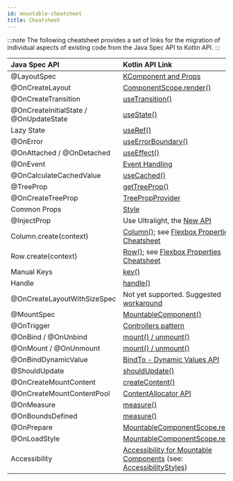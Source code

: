 ```yaml
---
id: mountable-cheatsheet
title: Cheatsheet
---
```


<!-- this file will be merged with already existing cheatsheet once the mountable components are recommended -->
:::note
The following cheatsheet provides a set of links for the migration of individual aspects of existing code from the Java Spec API to Kotlin API.
:::

| Java Spec API | Kotlin API Link |
| :-- | :-- |
| @LayoutSpec | [KComponent and Props](../kotlin/basics.mdx) |
| @OnCreateLayout | [ComponentScope.render()](../kotlin/basics.mdx) |
| @OnCreateTransition | [useTransition()](/kotlin/hooks-for-spec-developers.mdx#usetransition) |
| @OnCreateInitialState / @OnUpdateState | [useState()](/mainconcepts/use-state.mdx) |
| Lazy State | [useRef()](mainconcepts/use-ref.mdx) |
| @OnError | [useErrorBoundary()](/mainconcepts/use-error-boundary.mdx) |
| @OnAttached / @OnDetached | [useEffect()](/mainconcepts/use-effect.mdx) |
| @OnEvent | [Event Handling](../kotlin/event-handling.mdx) |
| @OnCalculateCachedValue | [useCached()](https://fburl.com/code/s2xoyg3o) |
| @TreeProp | [getTreeProp()](../kotlin/basics.mdx#treeprops) |
| @OnCreateTreeProp | [TreePropProvider](../kotlin/basics.mdx#treeprops) |
| Common Props | [Style](../kotlin/basics.mdx#common-props) |
| @InjectProp | Use Ultralight, the [New API](https://www.internalfb.com/intern/wiki/Ultralight/Static_Injector/) |
| Column.create(context) | [Column()](../kotlin/flexbox-containers.mdx); see [Flexbox Properties Cheatsheet](../kotlin/flexbox-containers.mdx#flexbox-properties-cheatsheet) |
| Row.create(context) | [Row()](../kotlin/flexbox-containers.mdx); see [Flexbox Properties Cheatsheet](../kotlin/flexbox-containers.mdx#flexbox-properties-cheatsheet) |
| Manual Keys | [key()](mainconcepts/coordinate-state-actions/keys-and-identity.md#assigning-manual-keys) |
| Handle | [handle()](../kotlin/basics.mdx#handles) |
| @OnCreateLayoutWithSizeSpec | Not yet supported. Suggested [workaround](../custom-layout.md#kotlin-integration) |
| @MountSpec | [MountableComponent()](../mountablecomponents/overview.mdx)|
| @OnTrigger | [Controllers pattern](../mountablecomponents/mountable-controllers.mdx) |
| @OnBind / @OnUnbind | [mount() / unmount()](https://fburl.com/code/hwshbday) |
| @OnMount / @OnUnmount | [mount() / unmount()](https://fburl.com/code/hwshbday) |
| @OnBindDynamicValue | [BindTo - Dynamic Values API](../mountablecomponents/mountable-bindto.mdx) |
| @ShouldUpdate | [shouldUpdate()](../mountablecomponents/mountable.mdx#binding-and-unbinding-content-properties) |
| @OnCreateMountContent |  [createContent()](../mountablecomponents/mountable.mdx#content-creation) |
| @OnCreateMountContentPool |  [ContentAllocator API](https://fburl.com/code/r3paekuj)|
| @OnMeasure |  [measure()](../mountablecomponents/mountable-measuring.mdx) |
| @OnBoundsDefined |  [measure()](../mountablecomponents/mountable-measuring.mdx) |
| @OnPrepare |  [MountableComponentScope.render()](../mountablecomponents/mountable-component.mdx) |
| @OnLoadStyle | [MountableComponentScope.render()](../mountablecomponents/mountable-component.mdx) |
| Accessibility | [Accessibility for Mountable Components](../mountablecomponents/accessibility.mdx) (see: [AccessibilityStyles](https://fburl.com/code/3ikzp6c7))|
